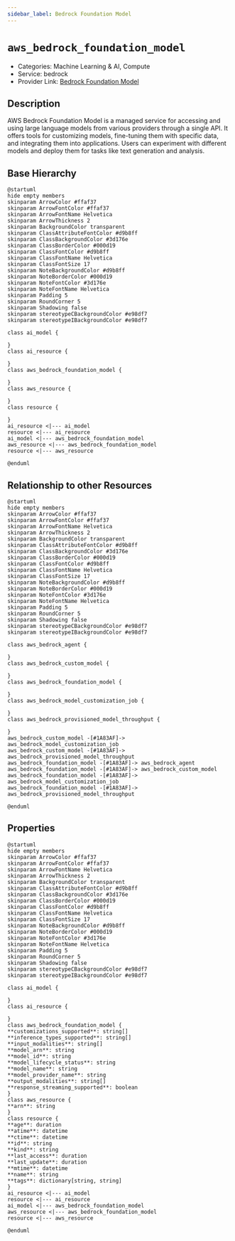 ```yaml
---
sidebar_label: Bedrock Foundation Model
---
```


# `aws_bedrock_foundation_model`

- Categories: Machine Learning & AI, Compute
- Service: bedrock
- Provider Link: [Bedrock Foundation Model](https://docs.aws.amazon.com/bedrock/latest/userguide/what-is-bedrock.html)

## Description

AWS Bedrock Foundation Model is a managed service for accessing and using large language models from various providers through a single API. It offers tools for customizing models, fine-tuning them with specific data, and integrating them into applications. Users can experiment with different models and deploy them for tasks like text generation and analysis.

## Base Hierarchy

<ZoomPanPinch>

```kroki imgType="plantuml" imgAlt="Hierarchy of Bedrock Foundation Model"
@startuml
hide empty members
skinparam ArrowColor #ffaf37
skinparam ArrowFontColor #ffaf37
skinparam ArrowFontName Helvetica
skinparam ArrowThickness 2
skinparam BackgroundColor transparent
skinparam ClassAttributeFontColor #d9b8ff
skinparam ClassBackgroundColor #3d176e
skinparam ClassBorderColor #000d19
skinparam ClassFontColor #d9b8ff
skinparam ClassFontName Helvetica
skinparam ClassFontSize 17
skinparam NoteBackgroundColor #d9b8ff
skinparam NoteBorderColor #000d19
skinparam NoteFontColor #3d176e
skinparam NoteFontName Helvetica
skinparam Padding 5
skinparam RoundCorner 5
skinparam Shadowing false
skinparam stereotypeCBackgroundColor #e98df7
skinparam stereotypeIBackgroundColor #e98df7

class ai_model {

}
class ai_resource {

}
class aws_bedrock_foundation_model {

}
class aws_resource {

}
class resource {

}
ai_resource <|--- ai_model
resource <|--- ai_resource
ai_model <|--- aws_bedrock_foundation_model
aws_resource <|--- aws_bedrock_foundation_model
resource <|--- aws_resource

@enduml
```

</ZoomPanPinch>

## Relationship to other Resources

<ZoomPanPinch>

```kroki imgType="plantuml" imgAlt="Diagram of Bedrock Foundation Model resource relationships"
@startuml
hide empty members
skinparam ArrowColor #ffaf37
skinparam ArrowFontColor #ffaf37
skinparam ArrowFontName Helvetica
skinparam ArrowThickness 2
skinparam BackgroundColor transparent
skinparam ClassAttributeFontColor #d9b8ff
skinparam ClassBackgroundColor #3d176e
skinparam ClassBorderColor #000d19
skinparam ClassFontColor #d9b8ff
skinparam ClassFontName Helvetica
skinparam ClassFontSize 17
skinparam NoteBackgroundColor #d9b8ff
skinparam NoteBorderColor #000d19
skinparam NoteFontColor #3d176e
skinparam NoteFontName Helvetica
skinparam Padding 5
skinparam RoundCorner 5
skinparam Shadowing false
skinparam stereotypeCBackgroundColor #e98df7
skinparam stereotypeIBackgroundColor #e98df7

class aws_bedrock_agent {

}
class aws_bedrock_custom_model {

}
class aws_bedrock_foundation_model {

}
class aws_bedrock_model_customization_job {

}
class aws_bedrock_provisioned_model_throughput {

}
aws_bedrock_custom_model -[#1A83AF]-> aws_bedrock_model_customization_job
aws_bedrock_custom_model -[#1A83AF]-> aws_bedrock_provisioned_model_throughput
aws_bedrock_foundation_model -[#1A83AF]-> aws_bedrock_agent
aws_bedrock_foundation_model -[#1A83AF]-> aws_bedrock_custom_model
aws_bedrock_foundation_model -[#1A83AF]-> aws_bedrock_model_customization_job
aws_bedrock_foundation_model -[#1A83AF]-> aws_bedrock_provisioned_model_throughput

@enduml
```

</ZoomPanPinch>

## Properties

<ZoomPanPinch>

```kroki imgType="plantuml" imgAlt="Diagram of Bedrock Foundation Model data model"
@startuml
hide empty members
skinparam ArrowColor #ffaf37
skinparam ArrowFontColor #ffaf37
skinparam ArrowFontName Helvetica
skinparam ArrowThickness 2
skinparam BackgroundColor transparent
skinparam ClassAttributeFontColor #d9b8ff
skinparam ClassBackgroundColor #3d176e
skinparam ClassBorderColor #000d19
skinparam ClassFontColor #d9b8ff
skinparam ClassFontName Helvetica
skinparam ClassFontSize 17
skinparam NoteBackgroundColor #d9b8ff
skinparam NoteBorderColor #000d19
skinparam NoteFontColor #3d176e
skinparam NoteFontName Helvetica
skinparam Padding 5
skinparam RoundCorner 5
skinparam Shadowing false
skinparam stereotypeCBackgroundColor #e98df7
skinparam stereotypeIBackgroundColor #e98df7

class ai_model {

}
class ai_resource {

}
class aws_bedrock_foundation_model {
**customizations_supported**: string[]
**inference_types_supported**: string[]
**input_modalities**: string[]
**model_arn**: string
**model_id**: string
**model_lifecycle_status**: string
**model_name**: string
**model_provider_name**: string
**output_modalities**: string[]
**response_streaming_supported**: boolean
}
class aws_resource {
**arn**: string
}
class resource {
**age**: duration
**atime**: datetime
**ctime**: datetime
**id**: string
**kind**: string
**last_access**: duration
**last_update**: duration
**mtime**: datetime
**name**: string
**tags**: dictionary[string, string]
}
ai_resource <|--- ai_model
resource <|--- ai_resource
ai_model <|--- aws_bedrock_foundation_model
aws_resource <|--- aws_bedrock_foundation_model
resource <|--- aws_resource

@enduml
```

</ZoomPanPinch>
